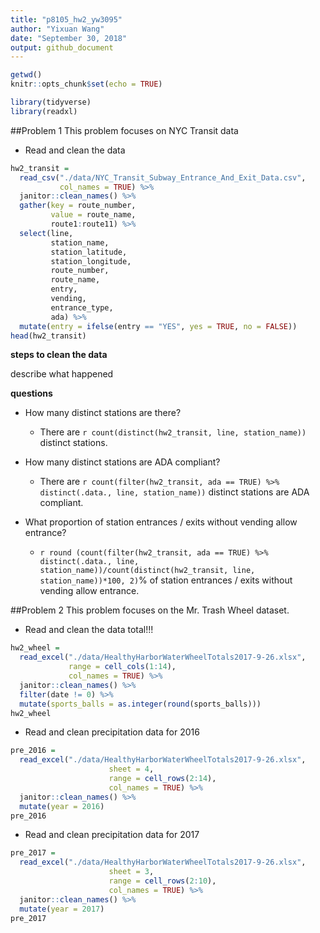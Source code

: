 ```yaml
---
title: "p8105_hw2_yw3095"
author: "Yixuan Wang"
date: "September 30, 2018"
output: github_document
---
```


```r
getwd()
knitr::opts_chunk$set(echo = TRUE)

library(tidyverse)
library(readxl)
```
##Problem 1
This problem focuses on NYC Transit data

*   Read and clean the data
```r
hw2_transit = 
  read_csv("./data/NYC_Transit_Subway_Entrance_And_Exit_Data.csv", 
           col_names = TRUE) %>% 
  janitor::clean_names() %>% 
  gather(key = route_number, 
         value = route_name, 
         route1:route11) %>% 
  select(line, 
         station_name,
         station_latitude,
         station_longitude,
         route_number, 
         route_name, 
         entry, 
         vending, 
         entrance_type, 
         ada) %>% 
  mutate(entry = ifelse(entry == "YES", yes = TRUE, no = FALSE))
head(hw2_transit)
```
**steps to clean the data**

describe what happened

**questions**

* How many distinct stations are there?

    * There are `r count(distinct(hw2_transit, line, station_name))` distinct stations.

* How many distinct stations are ADA compliant?

    * There are `r count(filter(hw2_transit, ada == TRUE) %>% distinct(.data., line, station_name))` distinct stations are ADA compliant.

* What proportion of station entrances / exits without vending allow entrance?

    *   `r round (count(filter(hw2_transit, ada == TRUE) %>% distinct(.data., line, station_name))/count(distinct(hw2_transit, line, station_name))*100, 2)`% of station entrances / exits without vending allow entrance.

##Problem 2
This problem focuses on the Mr. Trash Wheel dataset.

*   Read and clean the data  total!!!
```r
hw2_wheel = 
  read_excel("./data/HealthyHarborWaterWheelTotals2017-9-26.xlsx", 
             range = cell_cols(1:14),
             col_names = TRUE) %>% 
  janitor::clean_names() %>% 
  filter(date != 0) %>% 
  mutate(sports_balls = as.integer(round(sports_balls)))
hw2_wheel
```
*   Read and clean precipitation data for 2016
```r
pre_2016 = 
  read_excel("./data/HealthyHarborWaterWheelTotals2017-9-26.xlsx", 
                      sheet = 4,
                      range = cell_rows(2:14),
                      col_names = TRUE) %>%
  janitor::clean_names() %>% 
  mutate(year = 2016)
pre_2016
```
*   Read and clean precipitation data for 2017
```r
pre_2017 = 
  read_excel("./data/HealthyHarborWaterWheelTotals2017-9-26.xlsx", 
                      sheet = 3,
                      range = cell_rows(2:10),
                      col_names = TRUE) %>%
  janitor::clean_names() %>% 
  mutate(year = 2017)
pre_2017
```
